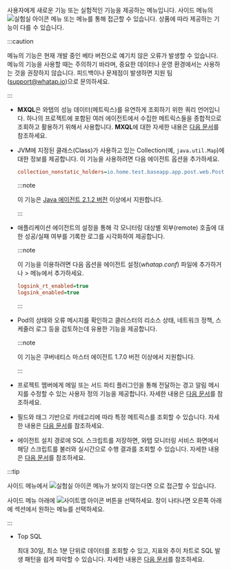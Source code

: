 사용자에게 새로운 기능 또는 실험적인 기능을 제공하는 메뉴입니다. 사이드 메뉴의 ![실험실 아이콘](/img/ic-laboratory.svg) <Cmdname sid="side_lab" className="uitext" /> 메뉴 또는 <Cmdname sid="sitemap" className="uitext" /> 메뉴를 통해 접근할 수 있습니다. 상품에 따라 제공하는 기능이 다를 수 있습니다.

:::caution

<Cmdname sid="side_lab" className="uitext" /> 메뉴의 기능은 현재 개발 중인 베타 버전으로 예기치 않은 오류가 발생할 수 있습니다. <Cmdname sid="side_lab" className="uitext" /> 메뉴의 기능을 사용할 때는 주의하기 바라며, 중요한 데이터나 운영 환경에서는 사용하는 것을 권장하지 않습니다. 피드백이나 문제점이 발생하면 지원 팀([support@whatap.io](mailto:support@whatap.io))으로 문의하세요.

:::

<Xclude product="npm">

* <Cmdname sid="side_tagFlex" className="uitext" />

  **MXQL**은 와탭의 성능 데이터(메트릭스)를 유연하게 조회하기 위한 쿼리 언어입니다. 하나의 프로젝트에 포함된 여러 에이전트에서 수집한 메트릭스들을 종합적으로 조회하고 활용하기 위해서 사용합니다. **MXQL**에 대한 자세한 내용은 [다음 문서](../mxql/mxql-overview)를 참조하세요.

</Xclude>

<InDoc product="java">

* <Cmdname sid="side_collectionMap" className="uitext" />

  JVM에 지정된 클래스(Class)가 사용하고 있는 Collection(예, `java.util.Map`)에 대한 정보를 제공합니다. 이 기능을 사용하려면 다음 에이전트 옵션을 추가하세요.

  ```ini title="whatap.conf"
  collection_nonstatic_holders=io.home.test.baseapp.app.post.web.PostResource
  ```

  :::note

  이 기능은 [Java 에이전트 2.1.2 버전](../release-notes/java/java-2_1_2#collectionmonitor) 이상에서 지원합니다.

  :::

</InDoc>

<InDoc product="java">

* <Cmdname sid="side_remoteAccessStatus" className="uitext" />

  애플리케이션 에이전트의 설정을 통해 각 모니터링 대상별 외부(remote) 호출에 대한 성공/실패 여부를 기록한 로그를 시각화하여 제공합니다.

  :::note

  이 기능을 이용하려면 다음 옵션을 에이전트 설정(*whatap.conf*) 파일에 추가하거나 <Cmdname sid="side_management" className="uitext" /> &gt; <Cmdname sid="side_agentSetting" className="uitext" /> 메뉴에서 추가하세요.

  ```ini title="whatap.conf"
  logsink_rt_enabled=true
  logsink_enabled=true
  ```

  :::

</InDoc>

<InDoc product="kubernetes">

* <Cmdname sid="side_pendingPod" className="uitext" />

  Pod의 상태와 오류 메시지를 확인하고 클러스터의 리소스 상태, 네트워크 정책, 스케줄러 로그 등을 검토하는데 유용한 기능을 제공합니다.

  :::note

  이 기능은 쿠버네티스 마스터 에이전트 1.7.0 버전 이상에서 지원합니다.

  :::

</InDoc>

<InDoc product="java,php,python,golang,dotnet,nodejs,server,kubernetes">

* <Cmdname sid="side_alertTemplate" className="uitext" />

  프로젝트 멤버에게 메일 또는 서드 파티 플러그인을 통해 전달하는 경고 알림 메시지를 수정할 수 있는 사용자 정의 기능을 제공합니다. 자세한 내용은 [다음 문서](set-notification-message)를 참조하세요.

</InDoc>

<InDoc product="browser,npm">

* <Cmdname sid="side_metricsSearch" className="uitext" />

  필드와 태그 기반으로 카테고리에 따라 특정 메트릭스를 조회할 수 있습니다. 자세한 내용은 [다음 문서](metrics-search)를 참조하세요.

</InDoc>

<InDoc product="postgresql,oracle,oracle-v1,oracle-pro,mysql,mssql,mssql-v1,cubrid,cubrid-v1,tibero,altibase,altibase-v1,db2">

* <Cmdname sid="side_dbScriptManager" className="uitext" />

  에이전트 설치 경로에 SQL 스크립트를 저장하면, 와탭 모니터링 서비스 화면에서 해당 스크립트를 불러와 실시간으로 수행 결과를 조회할 수 있습니다. 자세한 내용은 [다음 문서](../reference/script-manager)를 참조하세요.

</InDoc>


:::tip

사이드 메뉴에서 ![실험실 아이콘](/img/ic-laboratory.svg) <Cmdname sid="side_lab" className="uitext" /> 메뉴가 보이지 않는다면 <Cmdname sid="sitemap" className="uitext" />으로 접근할 수 있습니다.

<ImgLang img="main-ui-sitemap.png" desc="사이트맵" />

사이드 메뉴 아래에 ![사이트맵 아이콘](/img/ic-sitemap.svg) 버튼을 선택하세요. <Cmdname sid="sitemap" className="uitext" /> 창이 나타나면 오른쪽 아래에 <Cmdname sid="side_lab" className="uitext" /> 섹션에서 원하는 메뉴를 선택하세요.

:::

<InDoc product="oracle,oracle-pro,mysql">

* <UI>Top SQL</UI>

  최대 30일, 최소 1분 단위로 데이터를 조회할 수 있고, 지표와 추이 차트로 SQL 발생 패턴을 쉽게 파악할 수 있습니다. 자세한 내용은 [다음 문서](top-sql)를 참조하세요.

</InDoc>